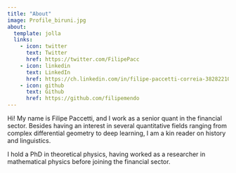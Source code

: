 ```yaml
---
title: "About"
image: Profile_biruni.jpg
about:
  template: jolla
  links:
    - icon: twitter
      text: Twitter
      href: https://twitter.com/FilipePacc
    - icon: linkedin
      text: LinkedIn
      href: https://ch.linkedin.com/in/filipe-paccetti-correia-38282210
    - icon: github
      text: Github
      href: https://github.com/filipemendo
---
```


Hi! My name is Filipe Paccetti, and I work as a senior quant in the financial sector. Besides having an interest in several quantitative fields ranging from complex differential geometry to deep learning, I am a kin reader on history and linguistics.

I hold a PhD in theoretical physics, having worked as a researcher in mathematical physics before joining the financial sector.
